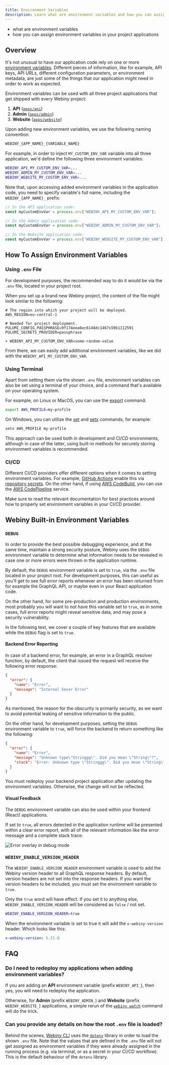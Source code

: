 ```yaml
---
title: Environment Variables
description: Learn what are environment variables and how you can assign them.
---
```



<Alert type="success" title="What you'll learn">

- what are environment variables
- how you can assign environment variables in your project applications

</Alert>

## Overview

It's not unusual to have our application code rely on one or more [environment variables](https://en.wikipedia.org/wiki/Environment_variable). Different pieces of information, like for example, API keys, API URLs, different configuration parameters, or environment metadata, are just some of the things that our application might need in order to work as expected.

Environment variables can be used with all three project applications that get shipped with every Webiny project:

1. **API** ([`apps/api`](https://github.com/webiny/webiny-js/blob/v5.35.0/packages/cwp-template-aws/template/ddb/apps/api))
2. **Admin** ([`apps/admin`](https://github.com/webiny/webiny-js/blob/v5.35.0/packages/cwp-template-aws/template/common/apps/admin))
3. **Website** ([`apps/website`](https://github.com/webiny/webiny-js/blob/v5.35.0/packages/cwp-template-aws/template/common/apps/website))

Upon adding new environment variables, we use the following naming convention:

```bash
WEBINY_{APP_NAME}_{VARIABLE_NAME}
```

For example, in order to inject `MY_CUSTOM_ENV_VAR` variable into all three application, we'd define the following three environment variables:


```bash
WEBINY_API_MY_CUSTOM_ENV_VAR=...
WEBINY_ADMIN_MY_CUSTOM_ENV_VAR=...
WEBINY_WEBSITE_MY_CUSTOM_ENV_VAR=...
```

Note that, upon accessing added environment variables in the application code, you need to specify variable's full name, including the `WEBINY_{APP_NAME}_` prefix:

```ts
// In the API application code:
const myCustomEnvVar = process.env["WEBINY_API_MY_CUSTOM_ENV_VAR"];

// In the Admin application code:
const myCustomEnvVar = process.env["WEBINY_ADMIN_MY_CUSTOM_ENV_VAR"];

// In the Website application code:
const myCustomEnvVar = process.env["WEBINY_WEBSITE_MY_CUSTOM_ENV_VAR"];
```

## How To Assign Environment Variables

### Using `.env` File

For development purposes, the recommended way to do it would be via the `.env` file, located in your project root.

When you set up a brand new Webiny project, the content of the file might look similar to the following:

```diff-bash .env
# The region into which your project will be deployed.
AWS_REGION=eu-central-1

# Needed for project deployment.
PULUMI_CONFIG_PASSPHRASE=9f174eea6ec6148dc1467s59b1112591
PULUMI_SECRETS_PROVIDER=passphrase

+ WEBINY_API_MY_CUSTOM_ENV_VAR=some-random-value
```

From there, we can easily add additional environment variables, like we did with the `WEBINY_API_MY_CUSTOM_ENV_VAR`.

### Using Terminal

Apart from setting them via the shown `.env` file, environment variables can also be set using a terminal of your choice, and a command that's available on your operating system.

For example, on Linux or MacOS, you can use the [export](https://www.geeksforgeeks.org/export-command-in-linux-with-examples/) command:

```bash
export AWS_PROFILE=my-profile
```

On Windows, you can utilize the [set](https://docs.microsoft.com/en-us/windows-server/administration/windows-commands/set_1) and [setx](https://docs.microsoft.com/en-us/windows-server/administration/windows-commands/setx) commands, for example:

```bash
setx AWS_PROFILE my-profile
```

This approach can be used both in development and CI/CD environments, although in case of the latter, using built-in methods for securely storing environment variables is recommended.

### CI/CD

Different CI/CD providers offer different options when it comes to setting environment variables. For example, [GitHub Actions](https://github.com/features/actions) enable this via [repository secrets](https://docs.github.com/en/actions/reference/encrypted-secrets). On the other hand, if using [AWS CodeBuild](https://aws.amazon.com/codebuild/), you can use the [AWS CodePipeline](https://aws.amazon.com/codepipeline/) service.

Make sure to read the relevant documentation for best practices around how to properly set environment variables in your CI/CD provider.

## Webiny Built-in Environment Variables

### `DEBUG`

In order to provide the best possible debugging experience, and at the same time, maintain a strong security posture, Webiny uses the `DEBUG` environment variable to determine what information needs to be revealed in case one or more errors were thrown in the application runtime.

By default, the `DEBUG` environment variable is set to `true`, via the `.env` file located in your project root. For development purposes, this can useful as you'll get to see full error reports whenever an error has been returned from for example the GraphQL API, or maybe even in your React application code.

On the other hand, for some pre-production and production environments, most probably you will want to not have this variable set to `true`, as in some cases, full error reports might reveal sensitive data, and may pose a security vulnerability.

In the following text, we cover a couple of key features that are available while the `DEBUG` flag is set to `true`.

#### Backend Error Reporting

In case of a backend error, for example, an error in a GraphQL resolver function, by default, the client that issued the request will receive the following error response:

```json
{
  "error": {
    "name": "Error",
    "message": "Internal Sever Error"
  }
}
```

As mentioned, the reason for the obscurity is primarily security, as we want to avoid potential leaking of sensitive information to the public.

On the other hand, for development purposes, setting the `DEBUG` environment variable to `true`, will force the backend to return something like the following:

```json
{
  "error": {
    "name": "Error",
    "message": "Unknown type\"Stringgg\". Did you mean \"String\"?",
    "stack": "Error: Unknown type \"Stringgg\". Did you mean \"String\"?\n    at p (/var/task/handler.js:15:52587)\n    at x (/var/task/handler.js:45:166906)\n    at fe (/var/task/handler.js:126:504732)\n    at Ee (/var/task/handler.js:126:514113)\n    at t.createGraphQLSchema (/var/task/handler.js:57:373)\n    at handle (/var/task/handler.js:45:189370)\n    at /var/task/handler.js:45:187469\n    at new Promise (<anonymous>)\n    at i (/var/task/handler.js:45:187419)\n    at /var/task/handler.js:45:187592"
  }
}
```

<Alert type="info">

You must redeploy your backend project application after updating the environment variables. Otherwise, the change will not be reflected.

</Alert>

#### Visual Feedback

The `DEBUG` environment variable can also be used within your frontend (React) applications.

If set to `true`, all errors detected in the application runtime will be presented within a clear error report, with all of the relevant information like the error message and a complete stack trace:

![Error overlay in debug mode](./assets/environment-variables/error-overlay.png)

### `WEBINY_ENABLE_VERSION_HEADER`

The `WEBINY_ENABLE_VERSION_HEADER` environment variable is used to add the Webiny version header to all GraphQL response headers.
By default, version headers are not set into the response headers. If you want the version headers to be included, you must set the environment variable to `true`.

Only the `true` word will have effect. If you set it to anything else, `WEBINY_ENABLE_VERSION_HEADER` will be considered as `false` / not set.

```bash
WEBINY_ENABLE_VERSION_HEADER=true
```

When the environment variable is set to true it will add the `x-webiny-version` header. Which looks like this:

```yaml
x-webiny-version: 5.21.0
```

## FAQ

### Do I need to redeploy my applications when adding environment variables?

If you are adding an **API** environment variable (prefix `WEBINY_API_`), then yes, you will need to redeploy the application.

Otherwise, for **Admin** (prefix `WEBINY_ADMIN_`) and **Website** (prefix `WEBINY_WEBSITE_`) applications, a simple rerun of the [`webiny watch`](/docs/{version}/core-development-concepts/basics/watch-command) command will do the trick.

### Can you provide any details on how the root `.env` file is loaded?

Behind the scenes, [Webiny CLI](/docs/{version}/core-development-concepts/basics/webiny-cli) uses the [`dotenv`](https://www.npmjs.com/package/dotenv) library in order to load the shown `.env` file. Note that the values that are defined in the `.env` file will not get assigned as environment variables if they were already assigned in the running process (e.g. via terminal, or as a secret in your CI/CD workflow). This is the default behaviour of the `dotenv` library.

